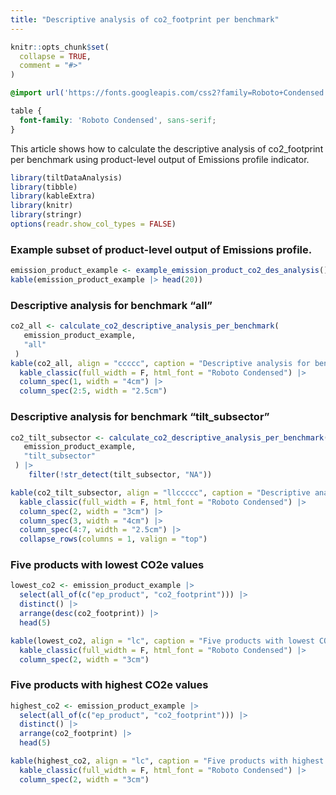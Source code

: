 ```yaml
---
title: "Descriptive analysis of co2_footprint per benchmark"
---
```


```r
knitr::opts_chunk$set(
  collapse = TRUE,
  comment = "#>"
)
```

```css
@import url('https://fonts.googleapis.com/css2?family=Roboto+Condensed:wght@400;700&display=swap');

table {
  font-family: 'Roboto Condensed', sans-serif;
}
```

This article shows how to calculate the descriptive analysis of co2_footprint per
benchmark using product-level output of Emissions profile indicator.

```r
library(tiltDataAnalysis)
library(tibble)
library(kableExtra)
library(knitr)
library(stringr)
options(readr.show_col_types = FALSE)
```

### Example subset of product-level output of Emissions profile.

```r
emission_product_example <- example_emission_product_co2_des_analysis()
kable(emission_product_example |> head(20))
```

### Descriptive analysis for benchmark "all"
 
```r
co2_all <- calculate_co2_descriptive_analysis_per_benchmark(
   emission_product_example,
   "all"
 )
kable(co2_all, align = "ccccc", caption = "Descriptive analysis for benchmark `all`", escape = F) |>
  kable_classic(full_width = F, html_font = "Roboto Condensed") |>
  column_spec(1, width = "4cm") |>
  column_spec(2:5, width = "2.5cm") 
```

### Descriptive analysis for benchmark "tilt_subsector"
 
```r
co2_tilt_subsector <- calculate_co2_descriptive_analysis_per_benchmark(
   emission_product_example,
   "tilt_subsector"
 ) |>
    filter(!str_detect(tilt_subsector, "NA"))

kable(co2_tilt_subsector, align = "llccccc", caption = "Descriptive analysis for benchmark `tilt_subsector`", escape = F) |>
  kable_classic(full_width = F, html_font = "Roboto Condensed") |>
  column_spec(2, width = "3cm") |>
  column_spec(3, width = "4cm") |>
  column_spec(4:7, width = "2.5cm") |>
  collapse_rows(columns = 1, valign = "top")
```

### Five products with lowest CO2e values

```r
lowest_co2 <- emission_product_example |>
  select(all_of(c("ep_product", "co2_footprint"))) |>
  distinct() |>
  arrange(desc(co2_footprint)) |>
  head(5)

kable(lowest_co2, align = "lc", caption = "Five products with lowest CO2e values", escape = F) |>
  kable_classic(full_width = F, html_font = "Roboto Condensed") |>
  column_spec(2, width = "3cm")
```

### Five products with highest CO2e values

```r
highest_co2 <- emission_product_example |>
  select(all_of(c("ep_product", "co2_footprint"))) |>
  distinct() |>
  arrange(co2_footprint) |>
  head(5)

kable(highest_co2, align = "lc", caption = "Five products with highest CO2e values", escape = F) |>
  kable_classic(full_width = F, html_font = "Roboto Condensed") |>
  column_spec(2, width = "3cm")
```
